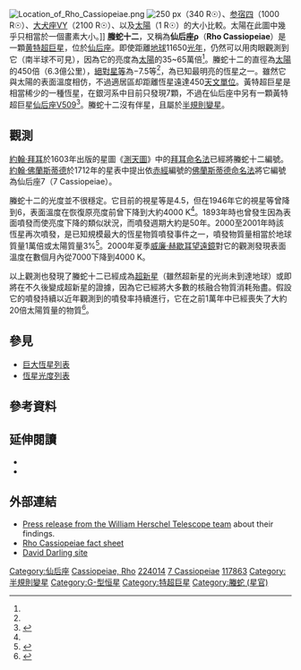 {{Starbox begin
| name=螣蛇十二<BR>Rho Cassiopeiae }}
{{Starbox image 
| image =
| caption =螣蛇十二 }} 
{{Starbox observe
| epoch=J2000
| ra=23<sup>h</sup> 54<sup>m</sup> 23.0<sup>s</sup>
| dec=+57° 29′ 58″
| appmag_v=4.1~6.2<ref name=GCVS-Rho-Cas>{{cite web
  |title=GCVS Query=Rho Cas
  |publisher=[[變星總表|General Catalogue of Variable Stars]] @ [[Centre_de_données_astronomiques_de_Strasbourg|Sternberg Astronomical Institute, Moscow, Russia]]
  |url=http://www.sai.msu.su/gcvs/cgi-bin/search.cgi?search=Rho+Cas
  |accessdate=2010-11-24
  |archive-date=2016-10-28
  |archive-url=https://web.archive.org/web/20161028220404/http://www.sai.msu.su/gcvs/cgi-bin/search.cgi?search=rho+Cas
  |dead-url=no
  }}</ref>
| constell=[[仙后座|仙后座]] 
| 星官=[[室宿|室宿]] [[:Category:螣蛇_(星官)|螣蛇]] 
}}
{{Starbox character
| class=G2Ia0e
| b-v=1.20
| u-b=1.12
| variable=[[半規則變星|半規則變星]]<ref name=GCVS-Rho-Cas/> }}
{{Starbox astrometry
| radial_v=−43.1
| prop_mo_ra=−4.54
| prop_mo_dec=−3.45
| parallax=0.28
| p_error=0.58
| distance=11650
| absmag_v=–7~-8.3<ref name=rmaa39_3/> }}
{{Starbox detail
| mass=40
| radius=450以上
| luminosity=350,000~650,000
| temperature=4500~7300
| metal= 太陽的110%
| rotation=29 km/s
| age=? }}
{{Starbox catalog
| names=7 Cassiopeiae, [[Harvard_Revised_catalogue|HR]] 9045,  [[Bonner_Durchmusterung|BD]]+56°3111, [[Henry_Draper_catalogue|HD]] 224014, [[Smithsonian_Astrophysical_Observatory_Star_Catalog|SAO]] 35879, [[Fifth_Fundamental_Catalogue|FK5]] 899, [[Hipparcos_catalogue|HIP]] 117863, GC 33160 }}
{{Starbox reference |
  Simbad=HD+224014 }}
{{Starbox end}}
[[File:Location_of_Rho_Cassiopeiae.png|thumb]]
[[File:Rho_Cassiopeiae_Sol_VY_Canis_Majoris_-_2019-05-14.svg|250 px]]（340 R☉）、[[参宿四|参宿四]]（1000 R☉）、[[大犬座VY|大犬座VY]]（2100 R☉）、以及[[太陽|太陽]]（1 R☉）的大小比較。太陽在此圖中幾乎只相當於一個畫素大小。]]
'''螣蛇十二'''，又稱為'''仙后座ρ'''（'''Rho Cassiopeiae'''）是一顆[[黄特超巨星|黄特超巨星]]，位於[[仙后座|仙后座]]。即使距離[[地球|地球]]11650[[光年|光年]]，仍然可以用肉眼觀測到它（南半球不可見），因為它的亮度為[[太陽|太陽]]的35~65萬倍<ref name=rmaa39_3/>。螣蛇十二的直徑為[[太陽|太陽]]的450倍（6.3億公里），[[絕對星等|絕對星等]]為−7.5等<ref name=rmaa39_3/>，為已知最明亮的恆星之一。雖然它與太陽的表面溫度相仿，不過適居區却距離恆星遠達450[[天文單位|天文單位]]。黃特超巨星是相當稀少的一種恆星，在銀河系中目前只發現7顆，不過在仙后座中另有一顆黃特超巨星[[仙后座V509|仙后座V509]]<ref>{{Cite web |url=http://jumk.de/astronomie/big-stars/v509-cassiopeiae.shtml |title=存档副本 |access-date=2012-06-24 |archive-date=2017-01-18 |archive-url=https://web.archive.org/web/20170118184949/https://jumk.de/astronomie/big-stars/v509-cassiopeiae.shtml |dead-url=no }}</ref>。螣蛇十二沒有伴星，且屬於[[半規則變星|半規則變星]]。

==觀測==
[[約翰·拜耳|約翰·拜耳]]於1603年出版的星圖《[[測天圖|測天圖]]》中的[[拜耳命名法|拜耳命名法]]已經將螣蛇十二編號。[[約翰·佛蘭斯蒂德|約翰·佛蘭斯蒂德]]於1712年的星表中提出依[[赤經|赤經]]編號的[[佛蘭斯蒂德命名法|佛蘭斯蒂德命名法]]將它編號為仙后座7（7 Cassiopeiae）。

螣蛇十二的光度並不很穩定。它目前的視星等是4.5，但在1946年它的視星等曾降到6，表面溫度在恢復原亮度前曾下降到大約4000 K<ref name="harvard" />。1893年時也曾發生因為表面噴發而使亮度下降的類似狀況，而噴發週期大約是50年。2000至2001年時該恆星再次噴發，是已知規模最大的恆星物質噴發事件之一，噴發物質量相當於地球質量1萬倍或太陽質量3%<ref name="harvard">{{cite web |url=http://www.cfa.harvard.edu/news/archive/pr0302.html |title=Press Release - Hypergiant Erupts |accessdate=2009-04-10 |author=David A. Aguilar, Christine Lafon |date=2003-01-07 |work=Harvard-Smithsonian Centre for Astrophysics |archive-date=2014-11-24 |archive-url=https://web.archive.org/web/20141124041816/http://www.cfa.harvard.edu/news/archive/pr0302.html |dead-url=no }}</ref>。2000年夏季[[威廉·赫歇耳望遠鏡|威廉·赫歇耳望遠鏡]]對它的觀測發現表面溫度在數個月內從7000下降到4000 K。

以上觀測也發現了螣蛇十二已經成為[[超新星|超新星]]（雖然超新星的光尚未到達地球）或即將在不久後變成超新星的證據，因為它已經將大多數的核融合物質消耗殆盡。假設它的噴發持續以近年觀測到的噴發率持續進行，它在之前1萬年中已經喪失了大約20倍太陽質量的物質<ref>{{cite news
 | author=Staff
 | title=The William Herschel telescope finds the best candidate for a supernova explosion
 | publisher=[[粒子物理學和天文學研究委員會|Particle Physics and Astronomy Research Council]]
 | date=2003-01-31
 | url=http://www.ing.iac.es/PR/press/ing12003.html
 | accessdate=2007-01-05
 | archive-date=2018-10-10
 | archive-url=https://web.archive.org/web/20181010145001/http://www.ing.iac.es/PR/press/ing12003.html
 | dead-url=no
 }}</ref>。

==參見==
*[[巨大恆星列表|巨大恆星列表]]
*[[恆星光度列表|恆星光度列表]]

==參考資料==
{{reflist|refs=

<ref name=rmaa39_3>{{citation | last1=Arellano Ferro | first1=A. | last2=Giridhar | first2=S. | last3=Rojo Arellano | first3=E. | title=A Revised Calibration of the MV-W(O I 7774) Relationship using Hipparcos Data: Its Application to Cepheids and Evolved Stars | journal=Revista Mexicana de Astronomía y Astrofísica | volume=39 | pages=3–15 | bibcode=2003RMxAA..39....3A |arxiv = astro-ph/0210695 |date=April 2003}}</ref>

}}

==延伸閱讀==
*{{cite journal |last=Israelian |first=G. |authorlink= |coauthors=Lobel, A.; Schmidt, M. R. |year=1999 |month= |title=The Yellow Hypergiants HR 8752 and ρ Cassiopeiae near the Evolutionary Border of Instability |journal=The Astrophysical Journal Letters |volume=523 |issue= |pages=L145–L149 |doi=10.1086/312283 |url= |accessdate= |quote= |bibcode=1999ApJ...523L.145I|arxiv = astro-ph/9908308 }}
*{{cite journal |last=Lobel |first=A. |authorlink= |coauthors=''et al.'' |year=2003 |month= |title=High-Resolution Spectroscopy of the Yellow Hypergiant ρ Cassiopeiae from 1993 through the Outburst of 2000–2001 |journal=The Astrophysical Journal |volume=583 |issue= |pages=923–954 |doi=10.1086/345503 |url= |accessdate= |quote= |bibcode=2003ApJ...583..923L|arxiv = astro-ph/0301238 }}

==外部連結==
*[http://www.ing.iac.es/PR/press/ing12003.html Press release from the William Herschel Telescope team] {{Wayback|url=http://www.ing.iac.es/PR/press/ing12003.html |date=20181010145001 }} about their findings.
*[http://www.solstation.com/x-objects/rho-cas.htm Rho Cassiopeiae fact sheet] {{Wayback|url=http://www.solstation.com/x-objects/rho-cas.htm |date=20210202132432 }}
* [http://www.daviddarling.info/encyclopedia/R/Rho_Cassiopeiae.html David Darling site] {{Wayback|url=http://www.daviddarling.info/encyclopedia/R/Rho_Cassiopeiae.html |date=20201121152025 }}

{{Stars of Cassiopeia}}

[[Category:仙后座|Category:仙后座]]
[[Category:拜耳天體|Cassiopeiae, Rho]]
[[Category:HD和HDE天體|224014]]
[[Category:佛氏天體|7 Cassiopeiae]]
[[Category:HIP天體|117863]]
[[Category:半規則變星|Category:半規則變星]]
[[Category:G-型恒星|Category:G-型恒星]]
[[Category:特超巨星|Category:特超巨星]]
[[Category:螣蛇_(星官)|Category:螣蛇 (星官)]]